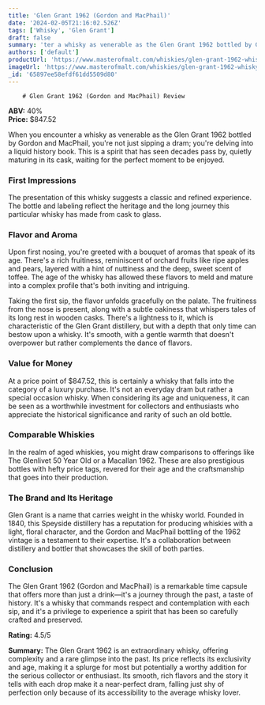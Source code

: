 ```yaml
---
title: 'Glen Grant 1962 (Gordon and MacPhail)'
date: '2024-02-05T21:16:02.526Z'
tags: ['Whisky', 'Glen Grant']
draft: false
summary: 'ter a whisky as venerable as the Glen Grant 1962 bottled by Gordon and MacPhail, you re not just sipping a dram; you re delving in...'
authors: ['default']
productUrl: 'https://www.masterofmalt.com/whiskies/glen-grant-1962-whisky/'
imageUrl: 'https://www.masterofmalt.com/whiskies/glen-grant-1962-whisky.jpg'
_id: '65897ee58efdf61dd5509d80'
---
```


        # Glen Grant 1962 (Gordon and MacPhail) Review

**ABV:** 40%  
**Price:** $847.52

When you encounter a whisky as venerable as the Glen Grant 1962 bottled by Gordon and MacPhail, you're not just sipping a dram; you're delving into a liquid history book. This is a spirit that has seen decades pass by, quietly maturing in its cask, waiting for the perfect moment to be enjoyed.

### First Impressions

The presentation of this whisky suggests a classic and refined experience. The bottle and labeling reflect the heritage and the long journey this particular whisky has made from cask to glass.

### Flavor and Aroma

Upon first nosing, you're greeted with a bouquet of aromas that speak of its age. There's a rich fruitiness, reminiscent of orchard fruits like ripe apples and pears, layered with a hint of nuttiness and the deep, sweet scent of toffee. The age of the whisky has allowed these flavors to meld and mature into a complex profile that's both inviting and intriguing.

Taking the first sip, the flavor unfolds gracefully on the palate. The fruitiness from the nose is present, along with a subtle oakiness that whispers tales of its long rest in wooden casks. There's a lightness to it, which is characteristic of the Glen Grant distillery, but with a depth that only time can bestow upon a whisky. It's smooth, with a gentle warmth that doesn't overpower but rather complements the dance of flavors.

### Value for Money

At a price point of $847.52, this is certainly a whisky that falls into the category of a luxury purchase. It's not an everyday dram but rather a special occasion whisky. When considering its age and uniqueness, it can be seen as a worthwhile investment for collectors and enthusiasts who appreciate the historical significance and rarity of such an old bottle.

### Comparable Whiskies

In the realm of aged whiskies, you might draw comparisons to offerings like The Glenlivet 50 Year Old or a Macallan 1962. These are also prestigious bottles with hefty price tags, revered for their age and the craftsmanship that goes into their production.

### The Brand and Its Heritage

Glen Grant is a name that carries weight in the whisky world. Founded in 1840, this Speyside distillery has a reputation for producing whiskies with a light, floral character, and the Gordon and MacPhail bottling of the 1962 vintage is a testament to their expertise. It's a collaboration between distillery and bottler that showcases the skill of both parties.

### Conclusion

The Glen Grant 1962 (Gordon and MacPhail) is a remarkable time capsule that offers more than just a drink—it's a journey through the past, a taste of history. It's a whisky that commands respect and contemplation with each sip, and it's a privilege to experience a spirit that has been so carefully crafted and preserved.

**Rating:** 4.5/5

**Summary:** The Glen Grant 1962 is an extraordinary whisky, offering complexity and a rare glimpse into the past. Its price reflects its exclusivity and age, making it a splurge for most but potentially a worthy addition for the serious collector or enthusiast. Its smooth, rich flavors and the story it tells with each drop make it a near-perfect dram, falling just shy of perfection only because of its accessibility to the average whisky lover.
